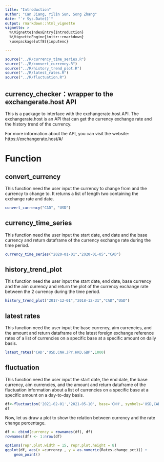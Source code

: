 ```yaml
---
title: "Introduction"
author: "Can Jiang, Yilin Sun, Song Zhang"
date: "`r Sys.Date()`"
output: rmarkdown::html_vignette
vignette: >
  %\VignetteIndexEntry{Introduction}
  %\VignetteEngine{knitr::rmarkdown}
  \usepackage[utf8]{inputenc}

---
```


```r
source("../R/currency_time_series.R")
source("../R/convert_currency.R")
source("../R/history_trend_plot.R")
source("../R/latest_rates.R")
source("../R/fluctuation.R")
```


## currency_checker：wrapper to the exchangerate.host API

This is a package to interface with the exchangerate.host API. The exchangerate.host is an API that can get the currency exchange rate and the history trend of the currency. 

For more information about the API, you can visit the website: https://exchangerate.host/#/

# Function

## convert_currency

This function need the user input the currency to change from and the currency to change to. It returns a list of length two containing the exchange rate and date. 


```r
convert_currency("CAD", "USD")
```


## currency_time_series

This function need the user input the start date, end date and the base currency and return dataframe of the currency exchange rate during the time period. 


```r
currency_time_series("2020-01-01","2020-01-05","CAD")

```

 



## history_trend_plot

This function need the user input the start date, end date, base currency and the aim currency and return the plot of the currency exchange rate between the 2 currency during the time period.

```r
history_trend_plot("2017-12-01","2018-12-31","CAD","USD")

```


## latest rates

This function need the user input the base currency, aim currencies, and the amount and return dataframe of the latest foreign exchange reference rates of a list of currencies on a specific base at a specific amount on daily basis. 


```r
latest_rates('CAD','USD,CNH,JPY,HKD,GBP',1000)
```   
    


## fluctuation

This function need the user input the start date, the end date, the base currency, aim currencies, and the amount and return dataframe of the fluctuation information about a list of currencies on a specific base at a specific amount on a day-to-day basis. 


```r
df<-fluctuation('2021-02-01','2021-05-10', base='CNH', symbols='USD,CAD,JPY,HKD,GBP', amount=1000)
df
```      
 
Now, let us draw a plot to show the relation between currency and the rate change percentage.

```r
df <- cbind(currency = rownames(df), df)
rownames(df) <- 1:nrow(df)
```
```r
options(repr.plot.width = 15, repr.plot.height = 8)
ggplot(df, aes(x =currency , y = as.numeric(Rates.change_pct))) +
    geom_point() 
```